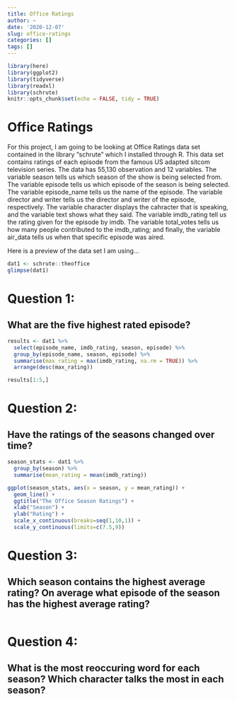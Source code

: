 ```yaml
---
title: Office Ratings
author: ~
date: '2020-12-07'
slug: office-ratings
categories: []
tags: []
---
```


```r
library(here)
library(ggplot2)
library(tidyverse)
library(readxl)
library(schrute)
knitr::opts_chunk$set(echo = FALSE, tidy = TRUE)
```
# Office Ratings

For this project, I am going to be looking at Office Ratings data set contained in the library "schrute" which I installed through R. This data set contains ratings of each episode from the famous US adapted sitcom television series. The data has 55,130 observation and 12 variables. The variable season tells us which season of the show is being selected from. The variable episode tells us which episode of the season is being selected. The variable episode_name tells us the name of the episode. The variable director and writer tells us the director and writer of the episode, respectively. The variable character displays the cahracter that is speaking, and the variable text shows what they said. The variable imdb_rating tell us the rating given for the episode by imdb. The variable total_votes tells us how many people contributed to the imdb_rating; and finally, the variable air_data tells us when that specific episode was aired.

Here is a preview of the data set I am using...

```r
dat1 <- schrute::theoffice
glimpse(dat1)
```

# Question 1:
## What are the five highest rated episode?

```r
results <- dat1 %>%
  select(episode_name, imdb_rating, season, episode) %>%
  group_by(episode_name, season, episode) %>%
  summarise(max_rating = max(imdb_rating, na.rm = TRUE)) %>%
  arrange(desc(max_rating))

results[1:5,]
```

# Question 2:
## Have the ratings of the seasons changed over time? 

```r
season_stats <- dat1 %>%
  group_by(season) %>%
  summarise(mean_rating = mean(imdb_rating))

ggplot(season_stats, aes(x = season, y = mean_rating)) + 
  geom_line() +
  ggtitle("The Office Season Ratings") +
  xlab("Season") +
  ylab("Rating") +
  scale_x_continuous(breaks=seq(1,10,1)) +
  scale_y_continuous(limits=c(7.5,9))
```

# Question 3:
## Which season contains the highest average rating? On average what episode of the season has the highest average rating?

```r

```

# Question 4:
## What is the most reoccuring word for each season? Which character talks the most in each season? 

```r

```




